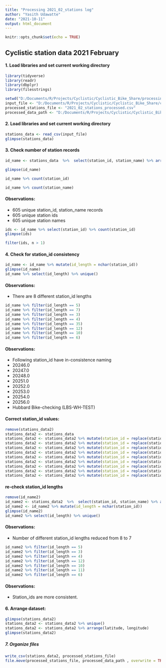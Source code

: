 ---
title: "Processing 2021_02_stations log"
author: "Yasith Udawatte"
date: "2021-10-11"
output: html_document
---

```{r setup, include=FALSE}
knitr::opts_chunk$set(echo = TRUE)
```

## Cyclistic station data 2021 February

#### 1. Load libraries and set current working directory
```{r cars}
library(tidyverse)
library(readr)
library(dbplyr)
library(filesstrings)

setwd("D:/Documents/R/Projects/Cyclistic/Cyclistic_Bike_Share/processing_data")
input_file <- "D:/Documents/R/Projects/Cyclistic/Cyclistic_Bike_Share/cleaning_data/cleaned_data/cleaned_station_data/2021_02_stations.csv"
processed_stations_file <- "2021_02_stations_processed.csv"
processed_data_path <- "D:/Documents/R/Projects/Cyclistic/Cyclistic_Bike_Share/processing_data/processed_data/processed_stations_data"
```

#### 2. Load libraries and set current working directory
```{r}
stations_data <- read_csv(input_file)
glimpse(stations_data)
```

#### 3. Check number of station records
```{r}
id_name <- stations_data  %>%  select(station_id, station_name) %>% arrange(station_id) %>% unique()

glimpse(id_name)

id_name %>% count(station_id)

id_name %>% count(station_name)
```
#### Observations:
* 605 unique station_id, station_name records
* 605 unique station ids
* 605 unique station names

```{r}
ids <- id_name %>% select(station_id) %>% count(station_id)
glimpse(ids)

filter(ids, n > 1)
```

#### 4. Check for station_id consistency
```{r}
id_name <- id_name %>% mutate(id_length = nchar(station_id))
glimpse(id_name)
id_name %>% select(id_length) %>% unique()
```
#### Observations:
* There are 8 different station_id lengths

```{r}
id_name %>% filter(id_length == 5)
id_name %>% filter(id_length == 7)
id_name %>% filter(id_length == 3)
id_name %>% filter(id_length == 4)
id_name %>% filter(id_length == 35)
id_name %>% filter(id_length == 12)
id_name %>% filter(id_length == 10)
id_name %>% filter(id_length == 6)
```
#### Observations:
* Following station_id have in-consistence naming
+ 20246.0
+ 20247.0
+ 20248.0
+ 20251.0
+ 20252.0
+ 20253.0
+ 20254.0
+ 20256.0
+ Hubbard Bike-checking (LBS-WH-TEST)

#### Correct station_id values:
```{r}
remove(stations_data2)
stations_data2 <- stations_data
stations_data2 <- stations_data2 %>% mutate(station_id = replace(station_id, station_id == "20246.0", "20246"))
stations_data2 <- stations_data2 %>% mutate(station_id = replace(station_id, station_id == "20247.0", "20247"))
stations_data2 <- stations_data2 %>% mutate(station_id = replace(station_id, station_id == "20248.0", "20248"))
stations_data2 <- stations_data2 %>% mutate(station_id = replace(station_id, station_id == "20251.0", "20251"))
stations_data2 <- stations_data2 %>% mutate(station_id = replace(station_id, station_id == "20252.0", "20252"))
stations_data2 <- stations_data2 %>% mutate(station_id = replace(station_id, station_id == "20253.0", "20253"))
stations_data2 <- stations_data2 %>% mutate(station_id = replace(station_id, station_id == "20254.0", "20254"))
stations_data2 <- stations_data2 %>% mutate(station_id = replace(station_id, station_id == "20256.0", "20256"))
stations_data2 <- stations_data2 %>% mutate(station_id = replace(station_id, station_id == "Hubbard Bike-checking (LBS-WH-TEST)", "LBS-WH-TEST"))
```

#### re-check station_id lengths
```{r}
remove(id_name2)
id_name2 <- stations_data2  %>%  select(station_id, station_name) %>% arrange(station_id) %>% unique()
id_name2 <- id_name2 %>% mutate(id_length = nchar(station_id))
glimpse(id_name2)
id_name2 %>% select(id_length) %>% unique()
```
#### Observations:
* Number of different station_id lengths reduced from 8 to 7

```{r}
id_name2 %>% filter(id_length == 5)
id_name2 %>% filter(id_length == 3)
id_name2 %>% filter(id_length == 4)
id_name2 %>% filter(id_length == 12)
id_name2 %>% filter(id_length == 10)
id_name2 %>% filter(id_length == 11)
id_name2 %>% filter(id_length == 6)
```
#### Observations:
* Station_ids are more consistent.

#### 6. Arrange dataset:
```{r}
glimpse(stations_data2)
stations_data2 <- stations_data2 %>% unique()
stations_data2 <- stations_data2 %>% arrange(latitude, longitude)
glimpse(stations_data2)
```

##### 7. Organize files
```{r}
write_csv(stations_data2, processed_stations_file)
file.move(processed_stations_file, processed_data_path , overwrite = TRUE)
```